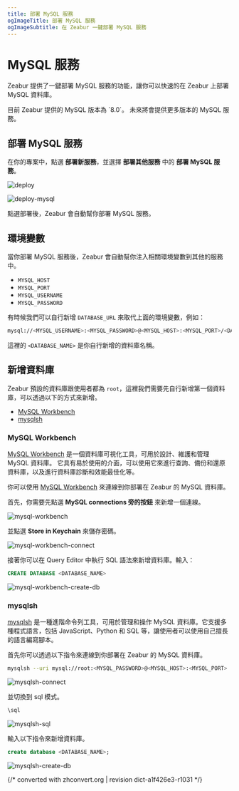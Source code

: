 ```yaml
---
title: 部署 MySQL 服務
ogImageTitle: 部署 MySQL 服務
ogImageSubtitle: 在 Zeabur 一鍵部署 MySQL 服務
---
```



# MySQL 服務

Zeabur 提供了一鍵部署 MySQL 服務的功能，讓你可以快速的在 Zeabur 上部署 MySQL 資料庫。

<Callout type="info" emoji="ℹ️">
  目前 Zeabur 提供的 MySQL 版本為 `8.0`。
  未來將會提供更多版本的 MySQL 服務。
</Callout>

## 部署 MySQL 服務

在你的專案中，點選 **部署新服務**，並選擇 **部署其他服務** 中的 **部署 MySQL 服務**。

![deploy](/framework/deploy.zh-TW.png)

![deploy-mysql](/databases/deploy-mysql.zh-TW.png)

點選部署後，Zeabur 會自動幫你部署 MySQL 服務。

## 環境變數

當你部署 MySQL 服務後，Zeabur 會自動幫你注入相關環境變數到其他的服務中。

 - `MYSQL_HOST`
 - `MYSQL_PORT`
 - `MYSQL_USERNAME`
 - `MYSQL_PASSWORD`

有時候我們可以自行新增 `DATABASE_URL` 來取代上面的環境變數，例如：

```bash copy
mysql://<MYSQL_USERNAME>:<MYSQL_PASSWORD>@<MYSQL_HOST>:<MYSQL_PORT>/<DATABASE_NAME>
```

這裡的 `<DATABASE_NAME>` 是你自行新增的資料庫名稱。

## 新增資料庫

Zeabur 預設的資料庫跟使用者都為 `root`，這裡我們需要先自行新增第一個資料庫，可以透過以下的方式來新增。

 - [MySQL Workbench](#mysql-workbench)
 - [mysqlsh](#mysqlsh)

### MySQL Workbench

[MySQL Workbench](https://www.mysql.com/products/workbench/) 是一個資料庫可視化工具，可用於設計、維護和管理 MySQL 資料庫。
它具有易於使用的介面，可以使用它來進行查詢、備份和還原資料庫，以及進行資料庫診斷和效能最佳化等。

你可以使用 [MySQL Workbench](https://www.mysql.com/products/workbench/) 來連線到你部署在 Zeabur 的 MySQL 資料庫。

首先，你需要先點選 **MySQL connections 旁的按鈕** 來新增一個連線。

![mysql-workbench](/databases/mysql/mysql-workbench.png)

並點選 **Store in Keychain** 來儲存密碼。

![mysql-workbench-connect](/databases/mysql/mysql-workbench-connect.png)

接著你可以在 Query Editor 中執行 SQL 語法來新增資料庫。輸入：

```sql copy
CREATE DATABASE <DATABASE_NAME>
```

![mysql-workbench-create-db](/databases/mysql/mysql-workbench-create-db.png)

### mysqlsh

[mysqlsh](https://dev.mysql.com/doc/mysql-shell/8.0/en/) 是一種進階命令列工具，可用於管理和操作 MySQL 資料庫。它支援多種程式語言，包括 JavaScript、Python 和 SQL 等，讓使用者可以使用自己擅長的語言編寫腳本。

首先你可以透過以下指令來連線到你部署在 Zeabur 的 MySQL 資料庫。

```bash copy
mysqlsh --uri mysql://root:<MYSQL_PASSWORD>@<MYSQL_HOST>:<MYSQL_PORT>
```

![mysqlsh-connect](/databases/mysql/mysqlsh-connect.png)

並切換到 sql 模式。

```bash copy
\sql
```

![mysqlsh-sql](/databases/mysql/mysqlsh-sql.png)

輸入以下指令來新增資料庫。

```sql copy
create database <DATABASE_NAME>;
```

![mysqlsh-create-db](/databases/mysql/mysqlsh-create-db.png)

{/* converted with zhconvert.org | revision dict-a1f426e3-r1031 */}
